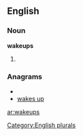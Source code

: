 ==English==

===Noun===
'''wakeups'''

# {{plural of|[[wakeup]]}}

===Anagrams===
* {{alphagram|aekpsuw}}
* [[wakes up#English|wakes up]]

[[Category:English plurals]]

[[ar:wakeups]]